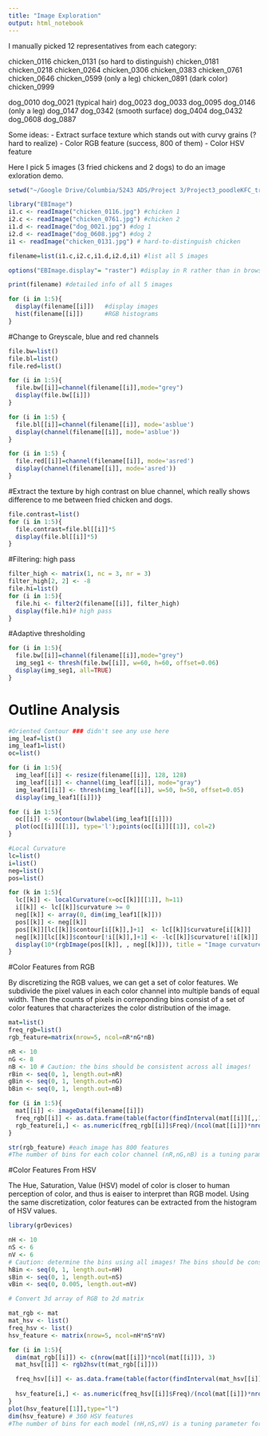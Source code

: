 ```yaml
---
title: "Image Exploration"
output: html_notebook
---
```


I manually picked 12 representatives from each category:

chicken_0116
chicken_0131 (so hard to distinguish)
chicken_0181
chicken_0218
chicken_0264
chicken_0306
chicken_0383
chicken_0761
chicken_0646
chicken_0599 (only a leg)
chicken_0891 (dark color)
chicken_0999

dog_0010
dog_0021 (typical hair)
dog_0023
dog_0033
dog_0095
dog_0146 (only a leg)
dog_0147
dog_0342 (smooth surface)
dog_0404
dog_0432
dog_0608
dog_0887


Some ideas:
- Extract surface texture which stands out with curvy grains (? hard to realize)
- Color RGB feature (success, 800 of them)
- Color HSV feature


Here I pick 5 images (3 fried chickens and 2 dogs) to do an image exloration demo.
```r
setwd("~/Google Drive/Columbia/5243 ADS/Project 3/Project3_poodleKFC_train/images")

library("EBImage")
i1.c <- readImage("chicken_0116.jpg") #chicken 1
i2.c <- readImage("chicken_0761.jpg") #chicken 2
i1.d <- readImage("dog_0021.jpg") #dog 1
i2.d <- readImage("dog_0608.jpg") #dog 2
i1 <- readImage("chicken_0131.jpg") # hard-to-distinguish chicken

filename=list(i1.c,i2.c,i1.d,i2.d,i1) #list all 5 images

options("EBImage.display"= "raster") #display in R rather than in browser

print(filename) #detailed info of all 5 images 

for (i in 1:5){
  display(filename[[i]])   #display images
  hist(filename[[i]])      #RGB histograms
}
```


#Change to Greyscale, blue and red channels
```r
file.bw=list()
file.bl=list()
file.red=list()

for (i in 1:5){
  file.bw[[i]]=channel(filename[[i]],mode="grey")
  display(file.bw[[i]])
}

for (i in 1:5) {
  file.bl[[i]]=channel(filename[[i]], mode='asblue')
  display(channel(filename[[i]], mode='asblue'))
}

for (i in 1:5) {
  file.red[[i]]=channel(filename[[i]], mode='asred')
  display(channel(filename[[i]], mode='asred'))
}
```


#Extract the texture by high contrast on blue channel, 
which really shows difference to me between fried chicken and dogs.
```r
file.contrast=list()
for (i in 1:5){
  file.contrast=file.bl[[i]]*5
  display(file.bl[[i]]*5)
}
```

#Filtering: high pass
```r
filter_high <- matrix(1, nc = 3, nr = 3)
filter_high[2, 2] <- -8
file.hi=list()
for (i in 1:5){
  file.hi <- filter2(filename[[i]], filter_high)
  display(file.hi)# high pass
}
```

#Adaptive thresholding
```r
for (i in 1:5){
  file.bw[[i]]=channel(filename[[i]],mode="grey")
  img_seg1 <- thresh(file.bw[[i]], w=60, h=60, offset=0.06)
  display(img_seg1, all=TRUE)
}
```


# Outline Analysis
```r
#Oriented Contour ### didn't see any use here
img_leaf=list()
img_leaf1=list()
oc=list()

for (i in 1:5){
  img_leaf[[i]] <- resize(filename[[i]], 128, 128)
  img_leaf[[i]] <- channel(img_leaf[[i]], mode="gray")
  img_leaf1[[i]] <- thresh(img_leaf[[i]], w=50, h=50, offset=0.05)
  display(img_leaf1[[i]])}

for (i in 1:5){
  oc[[i]] <- ocontour(bwlabel(img_leaf1[[i]]))
  plot(oc[[i]][[1]], type='l');points(oc[[i]][[1]], col=2)
}
```

```r
#Local Curvature
lc=list()
i=list()
neg=list()
pos=list()

for (k in 1:5){
  lc[[k]] <- localCurvature(x=oc[[k]][[1]], h=11)
  i[[k]] <- lc[[k]]$curvature >= 0
  neg[[k]] <- array(0, dim(img_leaf1[[k]]))
  pos[[k]] <- neg[[k]]
  pos[[k]][lc[[k]]$contour[i[[k]],]+1]  <- lc[[k]]$curvature[i[[k]]]
  neg[[k]][lc[[k]]$contour[!i[[k]],]+1] <- -lc[[k]]$curvature[!i[[k]]]
  display(10*(rgbImage(pos[[k]], , neg[[k]])), title = "Image curvature")
}
```

#Color Features from RGB

By discretizing the RGB values, we can get a set of color features. We subdivide the pixel values in each color channel into multiple bands of equal width. Then the counts of pixels in correponding bins consist of a set of color features that characterizes the color distribution of the image.
```r
mat=list()
freq_rgb=list()
rgb_feature=matrix(nrow=5, ncol=nR*nG*nB)

nR <- 10
nG <- 8
nB <- 10 # Caution: the bins should be consistent across all images!
rBin <- seq(0, 1, length.out=nR)
gBin <- seq(0, 1, length.out=nG)
bBin <- seq(0, 1, length.out=nB)

for (i in 1:5){
  mat[[i]] <- imageData(filename[[i]])
  freq_rgb[[i]] <- as.data.frame(table(factor(findInterval(mat[[i]][,,1], rBin), levels=1:nR), factor(findInterval(mat[[i]][,,2], gBin), levels=1:nG), factor(findInterval(mat[[i]][,,3], bBin), levels=1:nB)))
  rgb_feature[i,] <- as.numeric(freq_rgb[[i]]$Freq)/(ncol(mat[[i]])*nrow(mat[[i]])) # normalization
}

str(rgb_feature) #each image has 800 features
#The number of bins for each color channel (nR,nG,nB) is a tuning parameter for constructing color features. The total number of features is nR*nG*nB.
```

#Color Features From HSV

The Hue, Saturation, Value (HSV) model of color is closer to human perception of color, and thus is eaiser to interpret than RGB model. Using the same discretization, color features can be extracted from the histogram of HSV values.
```r
library(grDevices)

nH <- 10
nS <- 6
nV <- 6
# Caution: determine the bins using all images! The bins should be consistent across all images. The following code is only used for demonstration on a single image.
hBin <- seq(0, 1, length.out=nH)
sBin <- seq(0, 1, length.out=nS)
vBin <- seq(0, 0.005, length.out=nV) 

# Convert 3d array of RGB to 2d matrix

mat_rgb <- mat
mat_hsv <- list()
freq_hsv <- list()
hsv_feature <- matrix(nrow=5, ncol=nH*nS*nV)

for (i in 1:5){
  dim(mat_rgb[[i]]) <- c(nrow(mat[[i]])*ncol(mat[[i]]), 3)
  mat_hsv[[i]] <- rgb2hsv(t(mat_rgb[[i]]))

  freq_hsv[[i]] <- as.data.frame(table(factor(findInterval(mat_hsv[[i]][1,], hBin), levels=1:nH), factor(findInterval(mat_hsv[[i]][2,], sBin), levels=1:nS),  factor(findInterval(mat_hsv[[i]][3,], vBin), levels=1:nV)))
  
  hsv_feature[i,] <- as.numeric(freq_hsv[[i]]$Freq)/(ncol(mat[[i]])*nrow(mat[[i]])) # normalization
}
plot(hsv_feature[[1]],type="l")
dim(hsv_feature) # 360 HSV features
#The number of bins for each model (nH,nS,nV) is a tuning parameter for constructing color features. The total number of features is nHnSnV.
```

